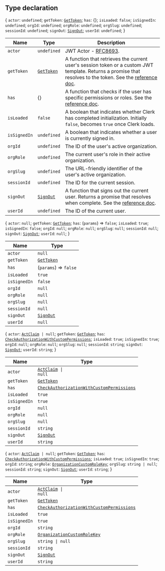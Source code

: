 ## Type declaration

\{ `actor`: `undefined`; `getToken`: [`GetToken`](get-token.mdx); `has`: \{\}; `isLoaded`: `false`; `isSignedIn`: `undefined`; `orgId`: `undefined`; `orgRole`: `undefined`; `orgSlug`: `undefined`; `sessionId`: `undefined`; `signOut`: [`SignOut`](../interfaces/sign-out.mdx); `userId`: `undefined`; \}

| Name         | Type                                    | Description                                                                                                                                                                                                |
| ------------ | --------------------------------------- | ---------------------------------------------------------------------------------------------------------------------------------------------------------------------------------------------------------- |
| `actor`      | `undefined`                             | JWT Actor - [RFC8693](https://www.rfc-editor.org/rfc/rfc8693.html#name-act-actor-claim).                                                                                                                   |
| `getToken`   | [`GetToken`](get-token.mdx)             | A function that retrieves the current user's session token or a custom JWT template. Returns a promise that resolves to the token. See the [reference doc](/docs/references/javascript/session#get-token). |
| `has`        | \{\}                                    | A function that checks if the user has specific permissions or roles. See the [reference doc](/docs/references/backend/types/auth-object#has).                                                             |
| `isLoaded`   | `false`                                 | A boolean that indicates whether Clerk has completed initialization. Initially `false`, becomes `true` once Clerk loads.                                                                                   |
| `isSignedIn` | `undefined`                             | A boolean that indicates whether a user is currently signed in.                                                                                                                                            |
| `orgId`      | `undefined`                             | The ID of the user's active organization.                                                                                                                                                                  |
| `orgRole`    | `undefined`                             | The current user's role in their active organization.                                                                                                                                                      |
| `orgSlug`    | `undefined`                             | The URL-friendly identifier of the user's active organization.                                                                                                                                             |
| `sessionId`  | `undefined`                             | The ID for the current session.                                                                                                                                                                            |
| `signOut`    | [`SignOut`](../interfaces/sign-out.mdx) | A function that signs out the current user. Returns a promise that resolves when complete. See the [reference doc](/docs/references/javascript/clerk#sign-out).                                            |
| `userId`     | `undefined`                             | The ID of the current user.                                                                                                                                                                                |

\{ `actor`: `null`; `getToken`: [`GetToken`](get-token.mdx); `has`: (`params`) => `false`; `isLoaded`: `true`; `isSignedIn`: `false`; `orgId`: `null`; `orgRole`: `null`; `orgSlug`: `null`; `sessionId`: `null`; `signOut`: [`SignOut`](../interfaces/sign-out.mdx); `userId`: `null`; \}

| Name         | Type                                    |
| ------------ | --------------------------------------- |
| `actor`      | `null`                                  |
| `getToken`   | [`GetToken`](get-token.mdx)             |
| `has`        | (`params`) => `false`                   |
| `isLoaded`   | `true`                                  |
| `isSignedIn` | `false`                                 |
| `orgId`      | `null`                                  |
| `orgRole`    | `null`                                  |
| `orgSlug`    | `null`                                  |
| `sessionId`  | `null`                                  |
| `signOut`    | [`SignOut`](../interfaces/sign-out.mdx) |
| `userId`     | `null`                                  |

\{ `actor`: <code>[ActClaim](../interfaces/act-claim.mdx) \| null</code>; `getToken`: [`GetToken`](get-token.mdx); `has`: [`CheckAuthorizationWithCustomPermissions`](check-authorization-with-custom-permissions.mdx); `isLoaded`: `true`; `isSignedIn`: `true`; `orgId`: `null`; `orgRole`: `null`; `orgSlug`: `null`; `sessionId`: `string`; `signOut`: [`SignOut`](../interfaces/sign-out.mdx); `userId`: `string`; \}

| Name         | Type                                                                                         |
| ------------ | -------------------------------------------------------------------------------------------- |
| `actor`      | <code>[ActClaim](../interfaces/act-claim.mdx) \| null</code>                                 |
| `getToken`   | [`GetToken`](get-token.mdx)                                                                  |
| `has`        | [`CheckAuthorizationWithCustomPermissions`](check-authorization-with-custom-permissions.mdx) |
| `isLoaded`   | `true`                                                                                       |
| `isSignedIn` | `true`                                                                                       |
| `orgId`      | `null`                                                                                       |
| `orgRole`    | `null`                                                                                       |
| `orgSlug`    | `null`                                                                                       |
| `sessionId`  | `string`                                                                                     |
| `signOut`    | [`SignOut`](../interfaces/sign-out.mdx)                                                      |
| `userId`     | `string`                                                                                     |

\{ `actor`: <code>[ActClaim](../interfaces/act-claim.mdx) \| null</code>; `getToken`: [`GetToken`](get-token.mdx); `has`: [`CheckAuthorizationWithCustomPermissions`](check-authorization-with-custom-permissions.mdx); `isLoaded`: `true`; `isSignedIn`: `true`; `orgId`: `string`; `orgRole`: [`OrganizationCustomRoleKey`](../interfaces/organization-custom-role-key.mdx); `orgSlug`: <code>string \| null</code>; `sessionId`: `string`; `signOut`: [`SignOut`](../interfaces/sign-out.mdx); `userId`: `string`; \}

| Name         | Type                                                                                         |
| ------------ | -------------------------------------------------------------------------------------------- |
| `actor`      | <code>[ActClaim](../interfaces/act-claim.mdx) \| null</code>                                 |
| `getToken`   | [`GetToken`](get-token.mdx)                                                                  |
| `has`        | [`CheckAuthorizationWithCustomPermissions`](check-authorization-with-custom-permissions.mdx) |
| `isLoaded`   | `true`                                                                                       |
| `isSignedIn` | `true`                                                                                       |
| `orgId`      | `string`                                                                                     |
| `orgRole`    | [`OrganizationCustomRoleKey`](../interfaces/organization-custom-role-key.mdx)                |
| `orgSlug`    | <code>string \| null</code>                                                                  |
| `sessionId`  | `string`                                                                                     |
| `signOut`    | [`SignOut`](../interfaces/sign-out.mdx)                                                      |
| `userId`     | `string`                                                                                     |
